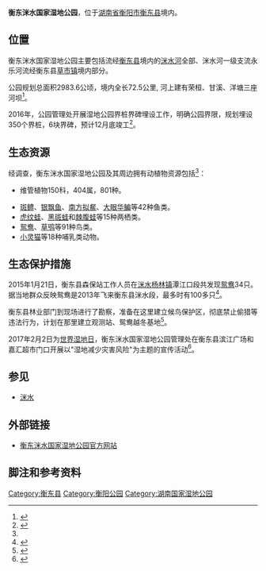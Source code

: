 '''衡东洣水国家湿地公园'''，位于[[湖南省|湖南省]][[衡阳市|衡阳市]][[衡东县|衡东县]]境内。

== 位置 ==
衡东洣水国家湿地公园主要包括流经[[衡东县|衡东县]]境内的[[洣水|洣水河]]全部、洣水河一级支流永乐河流经衡东县[[草市镇_(衡东县)|草市镇]]境内部分。

公园规划总面积2983.6公顷，境内全长72.5公里, 河上建有荣桓、甘溪、洋塘三座河坝<ref name=":0">{{Cite web|url=http://hnmisfp.forestry.gov.cn/28850/95622.html|title=公园简介|accessdate=2017年2月4日|author=湖南衡东洣水国家湿地公园管理处|date=2015年1月6日|publisher=}}{{Dead link|date=2019年11月 |bot=InternetArchiveBot |fix-attempted=yes }}</ref>。

2016年，公园管理处开展湿地公园界桩界碑埋设工作，明确公园界限，规划埋设350个界桩，6块界碑，预计12月底竣工<ref>{{Cite news|url=http://hn.rednet.cn/c/2016/12/07/4156558.htm|title=衡东洣水国家湿地公园设立界桩界碑|last=吴|first=娅|date=2016年12月7日|work=红网|accessdate=}}</ref>。

== 生态资源 ==
经调查，衡东洣水国家湿地公园及其周边拥有动植物资源包括<ref name=":0" />：
* 维管植物150科，404属，801种。

* [[鱧魚|斑鳢]]、[[银飘鱼|银飘鱼]]、[[南方拟䱗|南方拟䱗]]、[[大眼华鳊|大眼华鳊]]等42种鱼类。
* [[虎紋蛙|虎纹蛙]]、[[黑斑蛙|黑斑蛙]]和[[棘腹蛙|棘腹蛙]]等15种两栖类。
* [[鸳鸯|鸳鸯]]、[[草鸮|草鸮]]等91种鸟类。
* [[小靈貓|小灵猫]]等18种哺乳类动物。

== 生态保护措施 ==
2015年1月21日，衡东县森保站工作人员在[[洣水|洣水]][[杨林镇_(衡东县)|杨林镇]]潭江口段共发现[[鸳鸯|鸳鸯]]34只。据当地群众反映鸳鸯是2013年飞来衡东县洣水段，最多时有100多只<ref>{{Cite news|url=http://hy.voc.com.cn/view.php?tid-118188-cid-166.html|title=鸳鸯落户衡东洣水国家湿地公园|last=张|first=超|date=2015年1月24日|work=华声在线衡阳站|accessdate=}}</ref>。

衡东县林业部门到现场进行了勘察，准备在这里建立候鸟保护区，彻底禁止偷猎等违法行为，计划在那里建立观测站、鸳鸯越冬基地<ref>{{Cite news|url=http://hnrb.voc.com.cn/hnrb_epaper/html/2015-02/23/content_943479.htm?div=-1|title=只羡鸳鸯不羡仙 洣水河畔舞翩跹|last=陈|first=鸿飞|date=2015年2月23日|work=湖南日报|accessdate=}}</ref>。

2017年2月2日为[[世界湿地日|世界湿地日]]，衡东洣水国家湿地公园管理处在衡东县滨江广场和嘉汇超市门口开展以"湿地减少灾害风险"为主题的宣传活动<ref>{{Cite news|url=http://hy.voc.com.cn/view.php?tid=142541&cid=162|title=衡东洣水国家湿地公园管理处开展2017年“世界湿地日”宣传活动|last=黄|first=亚辉|date=2017年2月4日|work=华声在线衡阳站|accessdate=}}</ref>。

== 参见 ==
* [[洣水|洣水]]

== 外部链接 ==
* [https://web.archive.org/web/20170328043154/http://hnmisfp.forestry.gov.cn/ 衡东洣水国家湿地公园官方网站]

== 脚注和参考资料 ==
{{Reflist|2}}
{{衡阳公园}}
[[Category:衡东县|Category:衡东县]]
[[Category:衡阳公园|Category:衡阳公园]]
[[Category:湖南国家湿地公园|Category:湖南国家湿地公园]]